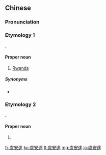 {{also|卢安达}}
==Chinese==
{{zh-forms|s=卢安达|gloss=-}}

===Pronunciation===
{{zh-pron
|m=Lú'āndá
|c=lou4 on1 daat6
|cat=pn
}}

===Etymology 1===
{{bor|zh|en|Rwanda}}.

====Proper noun====
{{zh-proper noun}}

# {{lb|zh|Taiwan}} [[Rwanda]]

=====Synonyms=====
* {{lb|zh|Mainland China}} {{zh-l|盧旺達}}

===Etymology 2===
{{bor|zh|pt|Luanda}}.

====Proper noun====
{{zh-proper noun}}

# {{zh-alt-name|羅安達|Luanda, capital of Angola}}

{{zh-cat|Countries of Africa|Capital cities}}

[[fr:盧安達]]
[[ko:盧安達]]
[[lt:盧安達]]
[[mg:盧安達]]
[[ja:盧安達]]